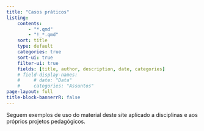 ```yaml
---
title: "Casos práticos"
listing:
    contents:
        - "*.qmd"
        - "!_*.qmd"
    sort: title
    type: default
    categories: true
    sort-ui: true
    filter-ui: true
    fields: [title, author, description, date, categories]
    # field-display-names:
    #     # date: "Data"
    #     categories: "Assuntos"
page-layout: full
title-block-bannerrR: false
---
```

 
Seguem exemplos de uso do material deste site aplicado a disciplinas e aos próprios projetos pedagógicos.

